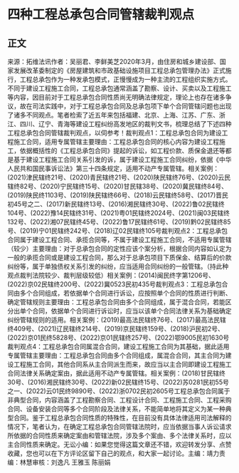 # 四种工程总承包合同管辖裁判观点
## 正文
来源：拓维法讯作者：吴丽君、李鲜美芝2020年3月，由住房和城乡建设部、国家发展改革委制定的《房屋建筑和市政基础设施项目工程总承包管理办法》正式施行，工程总承包作为一种发承包模式，正慢慢成为一种主流的工程组织实施方式。不同于建设工程施工合同，工程总承包通常涵盖了勘察、设计、买卖以及工程施工等内容，因目前对于工程总承包合同性质尚无明确法律规定，理论上也存在诸多争议，故在司法实践中，对于工程总承包合同及总承包项下单个合同管辖问题也出现了诸多不同观点。笔者检索了近五年来包括福建、北京、上海、江苏、广东、浙江、四川、辽宁、青海等建设工程纠纷高发地区的裁判文书，梳理总结了下述四种工程总承包合同管辖裁判观点，以伺参考！裁判观点1：工程总承包合同为建设工程施工合同，适用专属管辖主要理由：工程总承包合同的核心内容为建设工程施工，依据概括性的《工程总承包合同》提起的诉讼，如工程价款、质保金退还等都是基于建设工程施工合同关系引发的诉，属于建设工程施工合同纠纷，依据《中华人民共和国民事诉讼法》第三十四条规定，适用不动产专属管辖。相关案例：(2021)津民辖终21号、(2020)青民辖终21号、(2020)陕民辖终76号、(2020)云民辖终82号、(2020)宁民辖终15号、(2020)甘民辖38号、(2020)冀民辖终84号、(2019)陕民终1103号、(2019)陕民辖终66号、(2018)云民辖终58号、(2017)晋民初45号之二、(2017)新民辖终13号、(2016)湘民辖终30号、(2022)鲁02民辖终104号、(2022)豫14民辖终31号、(2021)粤01民辖终2024号、(2021)闽03民辖终132号、(2022)湘07民辖终45号、(2022)鲁17民辖终61号、(2019)黔02民辖终85号、(2019)宁01民辖终242号、(2018)辽02民辖终105号裁判观点2：工程总承包合同属于建设工程合同、承揽合同等，不属于建设工程施工合同，不适用专属管辖（较少）主要理由：对于总承包合同的定性应该个案分析，根据合同内容如认定为一般的承揽合同或是建设工程合同，那么对于总承包项目下质保金、结算后的价款纠纷等，属于单独债权关系引发的纠纷，应当适用合同纠纷的一般管辖。（持此种观点裁判法院较少、裁判层级较低）相关案例：(2014)闽民终字第1206号、(2022)京02民辖终200号、(2022)冀0523民初435号裁判观点3：工程总承包合同由多个合同组成，若依据单个合同进行诉讼，应按照单个合同的性质进行判断、确定管辖规则主要理由：工程总承包合同由多个合同组成，属于混合合同，若能区分出单个合同，依据单个合同进行诉讼时，应当以该单个合同法律关系为基础确定纠纷管辖规则的适用。相关案例：(2019)最高法民辖终76号、(2017)最高法民辖终409号、(2021)辽民辖终214号、(2019)京民辖终159号、(2018)沪民初2号、(2022)京01民终5828号、(2022)京01民辖终257号、(2022)鄂9005民初1630号裁判观点4：工程总承包合同属混合合同，建设工程施工合同为其基础，据此适用专属管辖主要理由：工程总承包合同由多个合同组成，属混合合同，其主合同为建设工程施工合同，其他合同系从主合同派生而来，故应当以主合同即建设工程施工合同法律关系确定案由，据此适用不动产专属管辖。相关案例：(2018)甘民辖终30号、(2016)湘民辖终30号、(2022)新02民辖终15号、(2022)苏0281民初55号之一、(2022)云01民终9890号、(2022)浙0702民初2605号工程总承包合同属于非典型合同，内容涵盖了工程勘察合同、工程设计合同、工程施工合同、工程采购合同、设备安装合同等多个合同阶段及法律关系，不能简单地将其定义为某一种典型合同。鉴于工程总承包合同性质的特殊性，在目前没有具体法律适用司法解释的情况下，笔者认为，在确定工程总承包合同管辖法院时，应当依据当事人诉讼请求所依据的合同性质来确定案由和管辖法院，涉及多个案由、多个法律关系时，应以主合同性质来确定。无讼小编：如果您觉得这篇文章还不错，欢迎转发分享、点赞收藏，您也可以在下方评论区留下自己的观点，和大家一起讨论。主编：靖力责编：林慧审核：刘逸凡 王雅玉 陈丽娟 
